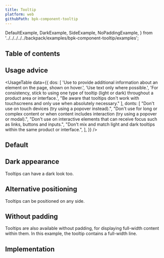 ```yaml
---
title: Tooltip
platform: web
githubPath: bpk-component-tooltip
---
```


  DefaultExample,
  DarkExample,
  SideExample,
  NoPaddingExample,
} from '../../../../../backpack/examples/bpk-component-tooltip/examples';

## Table of contents

## Usage advice

<UsageTable
  data={{
      dos: [
        'Use to provide additional information about an element on the page, shown on hover.',
        'Use text only where possible.',
        'For consistency, stick to using one type of tooltip (light or dark) throughout a product area or interface.',
        "Be aware that tooltips don't work with touchscreens and only use when absolutely necessary."
      ],
      donts: [
        "Don't use on touch devices (try using a popover instead).",
        "Don't use for long or complex content or when content includes interaction (try using a popover or modal).",
        "Don't use on interactive elements that can receive focus such as links, buttons and inputs.",
        "Don't mix and match light and dark tooltips within the same product or interface.",
      ],
  }}
/>

## Default

<PresentationBlock>
  <DefaultExample />
</PresentationBlock>

## Dark appearance

Tooltips can have a dark look too.

<PresentationBlock>
  <DarkExample />
</PresentationBlock>

## Alternative positioning

Tooltips can be positioned on any side.

<PresentationBlock>
  <SideExample />
</PresentationBlock>

## Without padding

Tooltips are also available without padding, for displaying full-width content within them. In this example, the tooltip contains a full-width line.

<PresentationBlock>
  <NoPaddingExample />
</PresentationBlock>

## Implementation

<Readme />
